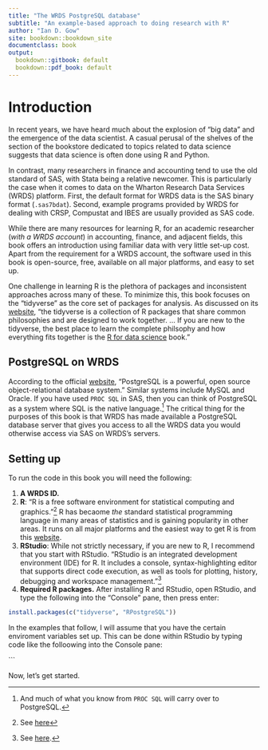 ```yaml
---
title: "The WRDS PostgreSQL database"
subtitle: "An example-based approach to doing research with R"
author: "Ian D. Gow"
site: bookdown::bookdown_site
documentclass: book
output:
  bookdown::gitbook: default
  bookdown::pdf_book: default
---
```


# Introduction

In recent years, we have heard much about the explosion of "big data" and the emergence of the data scientist.
A casual perusal of the shelves of the section of the bookstore dedicated to topics related to data science suggests that data science is often done using R and Python.

In contrast, many researchers in finance and accounting tend to use the old standard of SAS, with Stata being a relative newcomer.
This is particularly the case when it comes to data on the Wharton Research Data Services (WRDS) platform.
First, the default format for WRDS data is the SAS binary format (`.sas7bdat`).
Second, example programs provided by WRDS for dealing with CRSP, Compustat and IBES are usually provided as SAS code.

While there are many resources for learning R, for an academic researcher (*with a WRDS account*) in accounting, finance, and adjacent fields, this book offers an 
introduction using familiar data with very little set-up cost.
Apart from the requirement for a WRDS account, the software used in this book is open-source, free, available on all major platforms, and easy to set up.

One challenge in learning R is the plethora of packages and inconsistent approaches across many of these.
To minimize this, this book focuses on the "tidyverse" as the core set of packages for analysis.
As discussed on its [website](http://tidyverse.org), "the tidyverse is a collection of R packages that share common philosophies and are designed to work together. ...
If you are new to the tidyverse, the best place to learn the complete philsophy and how everything fits together is the [R for data science](http://r4ds.had.co.nz/) book."

## PostgreSQL on WRDS

According to the official [website](https://www.postgresql.org/about/), "PostgreSQL is a powerful, open source object-relational database system."
Similar systems include MySQL and Oracle.
If you have used `PROC SQL` in SAS, then you can think of PostgreSQL as a system where SQL is the native language.^[And much of what you know from `PROC SQL` will carry over to PostgreSQL.]
The critical thing for the purposes of this book is that WRDS has made available a PostgreSQL database server that gives you access to all the WRDS data you would otherwise access via SAS on WRDS's servers.

## Setting up

To run the code in this book you will need the following:

1. **A WRDS ID.**
2. **R**: "R is a free software environment for statistical computing and graphics."^[See [here](https://www.r-project.org)] 
R has becaome *the* standard statistical programming language in many areas of statistics and is gaining popularity in other areas.
It runs on all major platforms and the easiest way to get R is from this [website](https://cran.r-project.org).
3. **RStudio**: While not strictly necessary, if you are new to R, I recommend that you start with RStudio.
"RStudio is an integrated development environment (IDE) for R. It includes a console, syntax-highlighting editor that supports direct code execution, as well as tools for plotting, history, debugging and workspace management."^[See [here](https://www.rstudio.com/products/rstudio/).]
4. **Required R packages.** After installing R and RStudio, open RStudio, and type the following into the "Console" pane, then press enter:
```r
install.packages(c("tidyverse", "RPostgreSQL"))
```

In the examples that follow, I will assume that you have the certain enviroment variables set up. 
This can be done within RStudio by typing code like the folloowing into the Console pane:

```

Now, let's get started.
